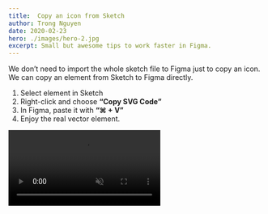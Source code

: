 ```yaml
---
title:  Copy an icon from Sketch
author: Trong Nguyen
date: 2020-02-23
hero: ./images/hero-2.jpg
excerpt: Small but awesome tips to work faster in Figma.
---
```


<div class="Grid Col2">
<p>

We don’t need to import the whole sketch file to Figma just to copy an icon. We can copy an element from Sketch to Figma directly.

1. Select element in Sketch
2. Right-click and choose **“Copy SVG Code”**
3. In Figma, paste it with **“⌘ + V”**
4. Enjoy the real vector element.

</p>

<div class="video">
  <video autoplay loop muted playsinline src="https://video.twimg.com/ext_tw_video/1235536133573902337/pu/vid/1280x720/gARLy-S_gwkIeQUZ.mp4"></video>
</div>
</div>